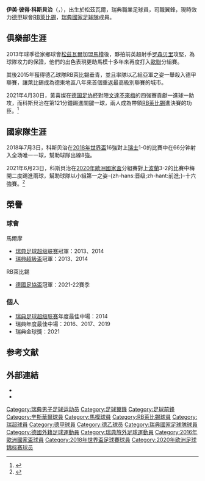 {{noteTA|G1=足球|G2=德甲|G3=uefa
|T=zh-hans:埃米尔·福斯贝里;zh-hk:伊美·科斯貝治;zh-tw:埃米爾·福斯伯格;
|1=zh-hans:埃米尔·福斯贝里;zh-hk:伊美·科斯貝治;zh-tw:埃米爾·福斯伯格;
|2=zh-hans:福斯贝里;zh-hk:科斯貝治;zh-tw:福斯伯格;
|3=zh-hans:罗森贝里;zh-hk:羅辛堡;zh-tw:羅森貝里;
|4=zh-hans:埃米尔;zh-hk:伊美;zh-tw:埃米爾;
}}

{{Infobox football biography
| name                = 伊美·科斯貝治<br />Emil Forsberg
| fullname            = Emil Peter Forsberg
| image               = Emil_Forsberg_-_der_Aufstiegsfeier_RB_Leipzig_2016.JPG
| image_size          = 200px
| caption             = 2016年的科斯貝治
| birth_date          = {{Birth date and age|1991|10|23|df=y}}
| birth_place         = {{SWE}}[[松茲瓦爾|松茲瓦爾]]
| height              = {{height|m=1.77}}<ref>{{cite web|title=Emil Peter Forsberg Playerprofile|url=https://www.bundesliga.com/en/bundesliga/player/emil-forsberg/profile|publisher=Bundesliga|accessdate=2021-05-01|archive-date=2021-05-01|archive-url=https://web.archive.org/web/20210501125109/https://www.bundesliga.com/en/bundesliga/player/emil-forsberg/profile|dead-url=no}}</ref>
| currentclub         = [[RB萊比錫|RB萊比錫]]
| clubnumber          = 10
| position            = [[翼鋒|翼鋒]]
| youthyears1         = {{0|0000}}–2008 | youthclubs1 = [[松茲瓦爾體操及體育會|松茲瓦爾]]
| years1              = 2009–2012 | clubs1 = [[松茲瓦爾體操及體育會|松茲瓦爾]]        | caps1 = 97 | goals1 = 24
| years2              = 2009      | clubs2 = → BK梅德科格布朗恩 | caps2 = 2  | goals2 = 2  
| years3              = 2013–2015 | clubs3 = [[馬模足球會|馬模]]             | caps3 = 57 | goals3 = 19
| years4              = 2015–     | clubs4= [[RB萊比錫|RB萊比錫]]            | caps4 = 199 | goals4 = 40 <!-- LEAGUE GAMES ONLY - When you update this parameter, please update the club-update parameter! -->
| nationalyears1      = 2009–2010 | nationalteam1 = [[瑞典19歲以下國家足球隊|瑞典U19]] | nationalcaps1 = 8 | nationalgoals1 = 0
| nationalyears2      = 2014–     | nationalteam2 = [[瑞典國家足球隊|瑞典]] | nationalcaps2 = 71 | nationalgoals2 = 16 <!-- When you update this parameter, please update the nationalteam-update parameter! -->
| club-update         = 2022年5月14日
| ntupdate  = 2022年6月2日
}}
'''伊美·彼得·科斯貝治'''（{{lang-sv|Emil Peter Forsberg}}，{{bd|1991年|10月23日}}），出生於松茲瓦爾，瑞典職業足球員，司職翼鋒，現時效力[[德甲|德甲]]球會[[RB萊比錫|RB萊比錫]]，[[瑞典國家足球隊|瑞典國家足球隊]]成員。

==俱樂部生涯==
2013年球季從家鄉球會[[松茲瓦爾體操及體育會|松茲瓦爾]]加盟[[馬模足球會|馬模]]後，夥拍前英超射手[[马库斯·罗森贝里|罗森贝里]]攻堅，為球隊攻力的保證，他們的出色表現更助馬模十多年來再度打入[[歐聯|歐聯]]分組賽。

其後2015年獲得德乙球隊RB萊比錫垂青，並且率隊以乙組亞軍之姿一舉殺入德甲聯賽，讓萊比錫成為德東地區八年來首個重返最高級別聯賽的城市。

2021年4月30日，黃喜燦在[[德国足协杯|德国足协杯]]對陣[[雲達不萊梅體育會|文達不來梅]]的四強賽貢獻一進球一助攻，而科斯貝治在第121分鐘踢進關鍵一球，兩人成為帶領[[RB萊比錫|RB萊比錫]]進決賽的功臣。<ref>{{cite news|url=https://www.dw.com/de/hee-chan-hwang-pl%C3%B6tzlich-pokalheld/a-57386644|title=Hee-Chan Hwang - Plötzlich Pokalheld|date=2021-04-30|accessdate=2021-05-01|work=DW|language=de|archive-date=2021-05-26|archive-url=https://web.archive.org/web/20210526075023/https://www.dw.com/de/hee-chan-hwang-pl%C3%B6tzlich-pokalheld/a-57386644|dead-url=no}}</ref>

==國家隊生涯==
2018年7月3日，科斯贝治在[[2018年世界盃|2018年世界盃]]16強對上[[瑞士國家足球隊|瑞士]]1-0的比賽中在66分钟射入全场唯一一球，幫助球隊出線8強。

2021年6月23日，科斯貝治在[[2020年歐洲國家盃|2020年歐洲國家盃]]分組賽對上[[波蘭國家足球隊|波蘭]]3-2的比賽中梅開二度踢進兩球，幫助球隊以小組第一之姿-{zh-hans:晋级;zh-hant:前進;}-十六強賽。<ref>{{Cite web|url=https://ca.soccerway.com/matches/2021/06/23/europe/european-championships/sweden/poland/3188302/|title=SWEDEN VS. POLAND  3 - 2|website=Soccerway|accessdate=2021-06-23|archive-date=2021-05-16|archive-url=https://web.archive.org/web/20210516074836/https://ca.soccerway.com/matches/2021/06/23/europe/european-championships/sweden/poland/3188302/|dead-url=no}}</ref>

== 榮譽 ==
=== 球會 ===
;{{flagicon|SWE}} 馬爾摩
* [[瑞典足球超级联赛|瑞典足球超级联赛]]冠軍：2013、2014
* [[瑞典超級盃|瑞典超級盃]]冠軍：2013、2014

;{{flagicon|GER}} RB萊比錫
*[[德國足協盃|德國足協盃]]冠軍：2021-22賽季

=== 個人 ===
* [[瑞典足球超级联赛|瑞典足球超级联赛]]年度最佳中場：2014
* 瑞典年度最佳中場：2016、2017、2019
* 瑞典金球獎：2021

==参考文献==
{{reflist}}

== 外部連結 ==
*{{BDFutbol}}
*{{Soccerway}}
{{RB莱比锡球员名单}}
{{2016年歐洲國家盃瑞典參賽名單}}
{{2018年世界盃足球賽瑞典參賽名單}}
{{2020年欧洲足球锦标赛瑞典参赛名单}}

{{DEFAULTSORT:Forsberg, Leif}}

[[Category:瑞典男子足球运动员|Category:瑞典男子足球运动员]]
[[Category:足球翼鋒|Category:足球翼鋒]]
[[Category:足球前鋒|Category:足球前鋒]]
[[Category:辛斯華爾球員|Category:辛斯華爾球員]]
[[Category:馬模球員|Category:馬模球員]]
[[Category:RB萊比錫球員|Category:RB萊比錫球員]]
[[Category:瑞超球員|Category:瑞超球員]]
[[Category:德甲球員|Category:德甲球員]]
[[Category:德乙球员|Category:德乙球员]]
[[Category:瑞典國家足球隊球員|Category:瑞典國家足球隊球員]]
[[Category:德國外籍足球運動員|Category:德國外籍足球運動員]]
[[Category:瑞典旅外足球運動員|Category:瑞典旅外足球運動員]]
[[Category:2016年歐洲國家盃球員|Category:2016年歐洲國家盃球員]]
[[Category:2018年世界盃足球賽球員|Category:2018年世界盃足球賽球員]]
[[Category:2020年欧洲足球锦标赛球员|Category:2020年欧洲足球锦标赛球员]]